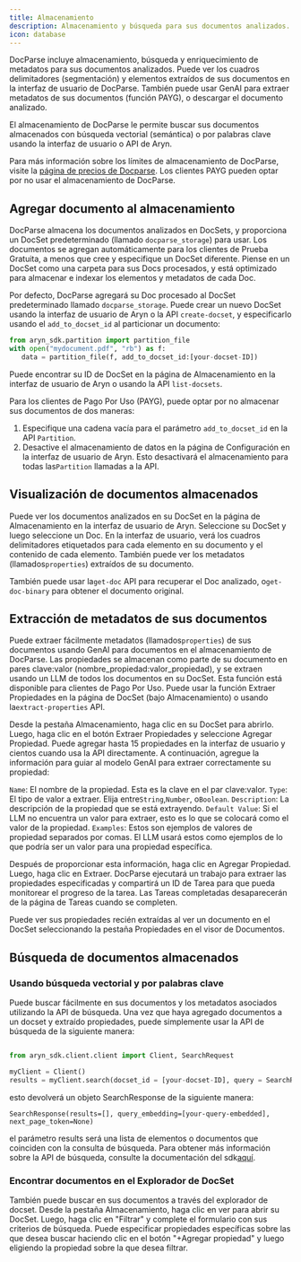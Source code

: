 ```yaml
---
title: Almacenamiento
description: Almacenamiento y búsqueda para sus documentos analizados.
icon: database
---
```


DocParse incluye almacenamiento, búsqueda y enriquecimiento de metadatos para sus documentos analizados. Puede ver los cuadros delimitadores (segmentación) y elementos extraídos de sus documentos en la interfaz de usuario de DocParse. También puede usar GenAI para extraer metadatos de sus documentos (función PAYG), o descargar el documento analizado.

El almacenamiento de DocParse le permite buscar sus documentos almacenados con búsqueda vectorial (semántica) o por palabras clave usando la interfaz de usuario o API de Aryn.

Para más información sobre los límites de almacenamiento de DocParse, visite la [página de precios de Docparse](https://www.aryn.ai/pricing). Los clientes PAYG pueden optar por no usar el almacenamiento de DocParse.

## Agregar documento al almacenamiento

DocParse almacena los documentos analizados en DocSets, y proporciona un DocSet predeterminado (llamado `docparse_storage`) para usar. Los documentos se agregan automáticamente para los clientes de Prueba Gratuita, a menos que cree y especifique un DocSet diferente. Piense en un DocSet como una carpeta para sus Docs procesados, y está optimizado para almacenar e indexar los elementos y metadatos de cada Doc.

Por defecto, DocParse agregará su Doc procesado al DocSet predeterminado llamado `docparse_storage`. Puede crear un nuevo DocSet usando la interfaz de usuario de Aryn o la API `create-docset`, y especificarlo usando el `add_to_docset_id` al particionar un documento:

```python
from aryn_sdk.partition import partition_file
with open("mydocument.pdf", "rb") as f:
   data = partition_file(f, add_to_docset_id:[your-docset-ID])
```

Puede encontrar su ID de DocSet en la página de Almacenamiento en la interfaz de usuario de Aryn o usando la API `list-docsets`.

Para los clientes de Pago Por Uso (PAYG), puede optar por no almacenar sus documentos de dos maneras:

1. Especifique una cadena vacía para el parámetro `add_to_docset_id` en la API `Partition`.
2. Desactive el almacenamiento de datos en la página de Configuración en la interfaz de usuario de Aryn. Esto desactivará el almacenamiento para todas las`Partition` llamadas a la API.

## Visualización de documentos almacenados

Puede ver los documentos analizados en su DocSet en la página de Almacenamiento en la interfaz de usuario de Aryn. Seleccione su DocSet y luego seleccione un Doc. En la interfaz de usuario, verá los cuadros delimitadores etiquetados para cada elemento en su documento y el contenido de cada elemento. También puede ver los metadatos (llamados`properties`) extraídos de su documento.

También puede usar la`get-doc` API para recuperar el Doc analizado, o`get-doc-binary` para obtener el documento original.

## Extracción de metadatos de sus documentos

Puede extraer fácilmente metadatos (llamados`properties`) de sus documentos usando GenAI para documentos en el almacenamiento de DocParse. Las propiedades se almacenan como parte de su documento en pares clave:valor (nombre\_propiedad:valor\_propiedad), y se extraen usando un LLM de todos los documentos en su DocSet. Esta función está disponible para clientes de Pago Por Uso. Puede usar la función Extraer Propiedades en la página de DocSet (bajo Almacenamiento) o usando la`extract-properties` API.

Desde la pestaña Almacenamiento, haga clic en su DocSet para abrirlo. Luego, haga clic en el botón Extraer Propiedades y seleccione Agregar Propiedad. Puede agregar hasta 15 propiedades en la interfaz de usuario y cientos cuando usa la API directamente. A continuación, agregue la información para guiar al modelo GenAI para extraer correctamente su propiedad:

`Name`: El nombre de la propiedad. Esta es la clave en el par clave:valor.
`Type`: El tipo de valor a extraer. Elija entre`String`,`Number`, o`Boolean`.
`Description`: La descripción de la propiedad que se está extrayendo.
`Default Value`: Si el LLM no encuentra un valor para extraer, esto es lo que se colocará como el valor de la propiedad.
`Examples`: Estos son ejemplos de valores de propiedad separados por comas. El LLM usará estos como ejemplos de lo que podría ser un valor para una propiedad específica.

Después de proporcionar esta información, haga clic en Agregar Propiedad. Luego, haga clic en Extraer. DocParse ejecutará un trabajo para extraer las propiedades especificadas y compartirá un ID de Tarea para que pueda monitorear el progreso de la tarea. Las Tareas completadas desaparecerán de la página de Tareas cuando se completen.

Puede ver sus propiedades recién extraídas al ver un documento en el DocSet seleccionando la pestaña Propiedades en el visor de Documentos.

## Búsqueda de documentos almacenados

### Usando búsqueda vectorial y por palabras clave

Puede buscar fácilmente en sus documentos y los metadatos asociados utilizando la API de búsqueda. Una vez que haya agregado documentos a un docset y extraído propiedades, puede simplemente usar la API de búsqueda de la siguiente manera:

```python

from aryn_sdk.client.client import Client, SearchRequest

myClient = Client()
results = myClient.search(docset_id = [your-docset-ID], query = SearchRequest(query=[your-query-phrase], properties_filter = [your-boolean-filter], query_type=[KEYWORD|VECTOR], return_type=[DOC|ELEMENT]))
```

esto devolverá un objeto SearchResponse de la siguiente manera:

```
SearchResponse(results=[], query_embedding=[your-query-embedded], next_page_token=None)
```

el parámetro results será una lista de elementos o documentos que coinciden con la consulta de búsqueda. Para obtener más información sobre la API de búsqueda, consulte la documentación del sdk[aquí](../sdk-reference/query.mdx).

### Encontrar documentos en el Explorador de DocSet

También puede buscar en sus documentos a través del explorador de docset. Desde la pestaña Almacenamiento, haga clic en ver para abrir su DocSet. Luego, haga clic en "Filtrar" y complete el formulario con sus criterios de búsqueda. Puede especificar propiedades específicas sobre las que desea buscar haciendo clic en el botón "+Agregar propiedad" y luego eligiendo la propiedad sobre la que desea filtrar.

